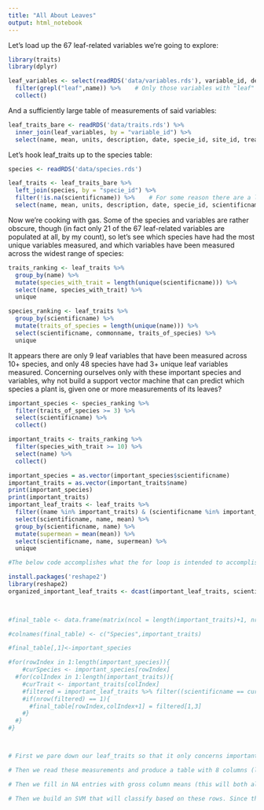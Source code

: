```yaml
---
title: "All About Leaves"
output: html_notebook
---
```


Let's load up the 67 leaf-related variables we're going to explore:

```r
library(traits)
library(dplyr)

leaf_variables <- select(readRDS('data/variables.rds'), variable_id, description, name, units) %>%    # Only care about the important stuff
  filter(grepl("leaf",name)) %>%    # Only those variables with "leaf" in the name
  collect()

```

And a sufficiently large table of measurements of said variables:

```r

leaf_traits_bare <- readRDS('data/traits.rds') %>%
  inner_join(leaf_variables, by = "variable_id") %>%
  select(name, mean, units, description, date, specie_id, site_id, treatment_id)

```

Let's hook leaf_traits up to the species table:

```r

species <- readRDS('data/species.rds')

leaf_traits <- leaf_traits_bare %>%
  left_join(species, by = "specie_id") %>%
  filter(!is.na(scientificname)) %>%    # For some reason there are a lot of specie_id values not found in the species table...
  select(name, mean, units, description, date, specie_id, scientificname, commonname, site_id, treatment_id)


```

Now we're cooking with gas. Some of the species and variables are rather obscure, though (in fact only 21 of the 67 leaf-related variables are populated at all, by my count), so let's see which species have had the most unique variables measured, and which variables have been measured across the widest range of species:

```r

traits_ranking <- leaf_traits %>%
  group_by(name) %>%
  mutate(species_with_trait = length(unique(scientificname))) %>%
  select(name, species_with_trait) %>%
  unique

species_ranking <- leaf_traits %>%
  group_by(scientificname) %>%
  mutate(traits_of_species = length(unique(name))) %>%
  select(scientificname, commonname, traits_of_species) %>%
  unique

```

It appears there are only 9 leaf variables that have been measured across 10+ species, and only 48 species have had 3+ unique leaf variables measured. Concerning ourselves only with these important species and variables, why not build a support vector machine that can predict which species a plant is, given one or more measurements of its leaves?

```r

important_species <- species_ranking %>%
  filter(traits_of_species >= 3) %>%
  select(scientificname) %>%
  collect()

important_traits <- traits_ranking %>%
  filter(species_with_trait >= 10) %>%
  select(name) %>%
  collect()

important_species = as.vector(important_species$scientificname)
important_traits = as.vector(important_traits$name)
print(important_species)
print(important_traits)
important_leaf_traits <- leaf_traits %>%
  filter((name %in% important_traits) & (scientificname %in% important_species)) %>%
  select(scientificname, name, mean) %>%
  group_by(scientificname, name) %>%
  mutate(supermean = mean(mean)) %>%
  select(scientificname, name, supermean) %>%
  unique

#The below code accomplishes what the for loop is intended to accomplish.

install.packages('reshape2')
library(reshape2)
organized_important_leaf_traits <- dcast(important_leaf_traits, scientificname ~ name, value.var="supermean")

 

#final_table <- data.frame(matrix(ncol = length(important_traits)+1, nrow = length(important_species)))

#colnames(final_table) <- c("Species",important_traits)

#final_table[,1]<-important_species

#for(rowIndex in 1:length(important_species)){
    #curSpecies <- important_species[rowIndex]
  #for(colIndex in 1:length(important_traits)){
    #curTrait <- important_traits[colIndex]
    #filtered = important_leaf_traits %>% filter((scientificname == curSpecies) & (name == curTrait))
    #if(nrow(filtered) == 1){
      #final_table[rowIndex,colIndex+1] = filtered[1,3]
    #}
  #}
#}



# First we pare down our leaf_traits so that it only concerns important species and variables

# Then we read these measurements and produce a table with 8 columns (leaf variables) and 48 rows (species), taking the mean (median?) where a specific variable has been measured on a specific species multiple times

# Then we fill in NA entries with gross column means (this will both allow the SVM to work, but also possibly bias the SVM to favoritize classifications of species with many NA values relative to the measurements inputted; if this becomes an issue, we could mitigate it via a "master predictor" which, given m < 8 leaf measurements, builds an SVM from only those m columns and applies it to the input)

# Then we build an SVM that will classify based on these rows. Since there are only as many "observations" as classes, this should be equivalent to 1-nearest-neighbor prediction.

```
